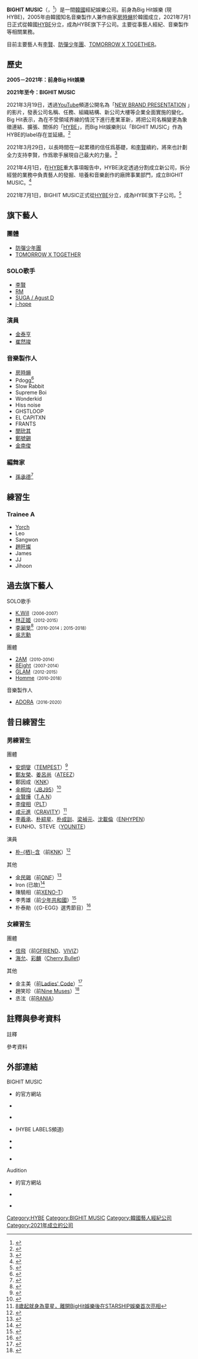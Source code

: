 {{Infobox company
| name = BIGHIT MUSIC <br> 百赫音樂
| name_en = BIGHIT MUSIC Co.,Ltd.
| logo = Big Hit Music Logo.svg
| logo_size = 
| logo_caption = 
| image = 
| image_size = 
| image_caption = 
| native_name = 빅히트 뮤직
| native_name_lang = ko
| other_name = 
| predecessor = Big Hit娛樂
| type = [[私人公司|私人]][[子公司|子公司]]
| industry = 藝人經紀、新人開發、[[音樂製作|音樂製作]]
| foundation = {{start date and age|2021|7|1}}
| founder = [[房時爀|房時爀]]
| location = {{KOR}}[[首爾特別市|首爾特別市]][[龍山區_(首爾)|龍山區]]漢江大路42號15樓<ref>諺文地址：서울특별시 용산구 한강대로 42, 15층</ref>
| slogan = Music & Artist for Healing
| area_served = 
| key_people = 신영재 (申英宰){{註|未正名}} 
| products = 
| services = 
| parent = [[HYBE|HYBE]]
| owner = 
| homepage = {{URL|https://ibighit.com/}}
}}

'''BIGHIT MUSIC'''（{{lang-ko|'''빅히트 뮤직'''}}，{{lang-zh|'''百赫音樂'''}}<ref>{{Cite web |title=經濟部智慧局商標檢索系統 商標名稱：BTS 商標01999493 |url=https://twtmsearch.tipo.gov.tw/SS0/SS0201.jsp?showType=2&caseNo=XpJ13RyT4elZpMkg1MkVybEdSeDhldmVtT1F3QT09&caseType=1&l6=zh_TW&isReadBulletinen_US=&isReadBulletinzh_TW=true |access-date=2022-05-22 |work=twtmsearch.tipo.gov.tw}}</ref>）是一間[[韓國|韓國]]經紀娛樂公司。前身為Big Hit娛樂 (現HYBE)，2005年由韓國知名音樂製作人兼作曲家[[房時爀|房時爀]]於韓國成立，2021年7月1日正式從韓國[[HYBE|HYBE]]分立，成為HYBE旗下子公司。主要從事藝人經紀、音樂製作等相關業務。

目前主要藝人有[[李賢_(韓國歌手)|李賢]]、[[防彈少年團|防彈少年團]]、[[TXT_(組合)|TOMORROW X TOGETHER]]。

== 歷史 ==
;'''2005－2021年：前身Big Hit娛樂'''
'''{{hatnote|關於公司前身歷史，請見「[[HYBE#歷史：Big_Hit娛樂|Big Hit娛樂發展歷史]]」}}
'''
;'''2021年至今：BIGHIT MUSIC'''
2021年3月19日，透過[[YouTube|YouTube]]頻道公開名為「[https://www.youtube.com/watch?v=zbuAIAoBbO0 NEW BRAND PRESENTATION]<!--{{Wayback|url=https://www.youtube.com/watch?v=zbuAIAoBbO0 |date=20210504024806 }}-->」的影片，發表公司名稱、任務、組織結構、新公司大樓等企業全面實施的變化。Big Hit表示，為在不受領域界線的情況下進行產業革新，將把公司名稱變更為象徵連結、擴張、關係的「[[HYBE|HYBE]]」，而Big Hit娛樂則以「BIGHIT MUSIC」作為HYBE的label存在並延續。<ref>{{Cite web|title=빅히트, ‘하이브’로 사명 변경, 연결•확장•관계 의미…엔터 라이프스타일 플랫폼 기업 본격 시동|url=https://n.news.naver.com/entertain/article/016/0001809328|date=2021-03-19|work=|language=ko|access-date=2021-03-31|archive-date=2021-03-19|archive-url=https://web.archive.org/web/20210319062923/https://n.news.naver.com/entertain/article/016/0001809328|dead-url=no}}</ref>

2021年3月29日，以長時間在一起累積的信任爲基礎，和[[李賢_(韓國歌手)|李賢]]續約，將來也計劃全力支持李賢，作爲歌手展現自己最大的力量。<ref>{{Cite web|title='빅히트 1호 가수' 이현, 재계약 체결..14년째 끈끈한 의리 [공식]|url=https://n.news.naver.com/entertain/article/109/0004376843|date=2021-03-29|work=osen|language=ko|access-date=2021-03-31|archive-date=2021-03-29|archive-url=https://web.archive.org/web/20210329014124/https://n.news.naver.com/entertain/article/109/0004376843|dead-url=no}}</ref>

2021年4月1日，在[[HYBE|HYBE]]重大事項報告中，HYBE決定透過分割成立新公司，拆分經營的業務中負責藝人的發掘、培養和音樂創作的廠牌事業部門，成立BIGHIT MUSIC。<ref name=分立>{{Cite web|title=주요사항보고서(회사분할결정)|url=http://dart.fss.or.kr/dsaf001/main.do?rcpNo=20210401002690|date=2021-04-01|work=dart.fss.or.kr|language=ko|access-date=2021-11-29|archive-date=2022-03-29|archive-url=https://web.archive.org/web/20220329232939/https://dart.fss.or.kr/dsaf001/main.do?rcpNo=20210401002690|dead-url=no}}</ref>

2021年7月1日，BIGHIT MUSIC正式從[[HYBE|HYBE]]分立，成為HYBE旗下子公司。{{r|分立}}<ref>{{Cite web|title=빅히트 뮤직 namu wiki|url=https://namu.wiki/w/%EB%B9%85%ED%9E%88%ED%8A%B8%20%EB%AE%A4%EC%A7%81|date=|work=namu.wiki|language=ko|access-date=2021-11-29|archive-date=2022-02-15|archive-url=https://web.archive.org/web/20220215132605/https://namu.wiki/w/%EB%B9%85%ED%9E%88%ED%8A%B8%20%EB%AE%A4%EC%A7%81|dead-url=no}}</ref>

== 旗下藝人 ==
{{col-begin}}
{{col-4}}
=== 團體 ===
* [[防彈少年團|防彈少年團]] 
* [[TOMORROW_X_TOGETHER|TOMORROW X TOGETHER]]

=== SOLO歌手 ===
* [[李賢_(韓國歌手)|李賢]]
* [[金南俊|RM]]
* [[閔玧其|SUGA / Agust D]]
* [[鄭號錫|j-hope]]

=== 演員 ===
* [[金泰亨_(1995年)|金泰亨]]
* [[崔然竣|崔然竣]]

{{col-4}}
=== 音樂製作人 ===
* [[房時爀|房時爀]]
* Pdogg<ref>{{cite news|url=http://m.news.naver.com/read.nhn?mode=LSD&sid1=103&oid=025&aid=0002718793|title=K팝 히든 프로듀서<6> 빌보드 수상 방탄소년단 성공 이끈 프로듀서 피독|publisher=韓國中央日報|date=2017-05-23|language=ko}}{{Dead link|date=2019年9月 |bot=InternetArchiveBot |fix-attempted=yes }}</ref>
* Slow Rabbit
* Supreme Boi
* Wonderkid
* Hiss noise
* GHSTLOOP
* EL CAPITXN
* FRANTS
* [[閔玧其|閔玧其]]
* [[鄭號錫|鄭號錫]]
* [[金南俊|金南俊]]
=== 編舞家 ===
* [[孫承德|孫承德]]<ref>{{cite news|url=http://tenasia.hankyung.com/archives/787474|title=노래를 그리는 사람들⑦ 손성득, “K-POP 안무가의 중요성” (인터뷰)|publisher=tenasia|date=2015-12-03|language=ko|accessdate=2017-07-30|archive-date=2017-07-30|archive-url=https://web.archive.org/web/20170730080345/http://tenasia.hankyung.com/archives/787474|dead-url=no}}</ref>
{{col-end}}

== 練習生 ==
=== Trainee A ===
* [[容辛·翁帕尼農|Yorch]]
* Leo
* Sangwon
* [[趙旴燦|趙旴燦]]
* James
* JJ
* Jihoon

== 過去旗下藝人 ==
{{col-begin}}
{{col-4}}
; SOLO歌手
* [[K.Will|K.Will]]<small>（2006-2007）</small>
* [[林正姬|林正姬]]<small>（2012-2015）</small>
* [[李昶旻|李昶旻]]<ref>{{cite news|url=https://www.koreastardaily.com/tc/news/102388|title=李昶旻將成立一人經紀公司！離開 Big Hit娛樂，IG寫下感言：「回歸初心再挑戰。」|publisher=韓星網|date=2018-02-03|language=zh-tw|accessdate=2018-04-28|archive-date=2018-04-28|archive-url=https://web.archive.org/web/20180428182012/https://www.koreastardaily.com/tc/news/102388|dead-url=no}}</ref><small>（2010-2014；2015-2018）</small>
* [[吳世勛_(韓國歌手)|吳志勳]]

; 團體
* [[2AM|2AM]]<small>（2010-2014）</small>
* [[8Eight|8Eight]]<small>（2007-2014）</small>
* [[GLAM|GLAM]]<small>（2012-2015）</small>
* [[Homme|Homme]]<small>（2010-2018）</small>

{{col-4}}
; 音樂製作人
* [[ADORA|ADORA]]<small>（2016-2020）</small>
{{col-end}}

== 昔日練習生 ==
<!-- 請以能夠提出新聞、訪問等確實參考來源的人為主 -->
===男練習生===
{{col-begin}}
{{col-2}}
;團體
* [[安炯燮|安炯燮]]（[[TEMPEST|TEMPEST]]）<ref>{{Cite web |url = http://www.wishnote.tw/#!/menu=landing&content_id=65180 |title = 第二季《PRODUCE101》高人氣練習生都是「他們」的粉絲 喜歡他們的原因是？兩名甚至是他們「至親」 |author = 泡菜鄉民 |date = 2017-04-10 |publisher = Wishnote |language = zh-tw |accessdate = 2017-09-15 |archive-date = 2017-07-26 |archive-url = https://archive.is/20170726053239/http://www.wishnote.tw/%23!/menu=landing&content_id=34766#!/menu=landing&content_id=65180 |dead-url = no }}</ref>
* [[鄭友榮|鄭友榮]]、[[姜呂尚|姜呂尚]]（[[ATEEZ|ATEEZ]]）
* 鄭因成（[[KNK|KNK]]）{{r|knk}}
* [[金相均|金相均]]（[[JBJ95|JBJ95]]）<ref>{{Cite web|title = Celebrities that almost debuted with BTS|url = http://www.koreaboo.com/trending/celebrities-almost-debuted-bts/|website = Koreaboo|accessdate = 2015-11-15|language = en|archive-date = 2016-01-21|archive-url = https://web.archive.org/web/20160121151000/http://www.koreaboo.com/trending/celebrities-almost-debuted-bts/|dead-url = no}}</ref>
* [[T.A.N|金賢燁]]（[[T.A.N|T.A.N]]）
* [[李俊相|李俊相]]（[[PLT_(男子團體)|PLT]]）
* [[咸元進|咸元進]]（[[CRAVITY|CRAVITY]]）<ref>[https://www.instiz.net/name_enter/63527232 8歲起就身為童星，離開BigHit娛樂後在STARSHIP娛樂首次亮相]</ref>
* [[李羲承|李羲承]]、[[朴綜星|朴綜星]]、[[朴成訓|朴成訓]]、[[梁禎元|梁禎元]]、[[沈載倫|沈載倫]]（[[ENHYPEN|ENHYPEN]]）
* EUNHO、STEVE（[[YOUNITE|YOUNITE]]）

;演員
* [[朴栖含|朴-{栖}-含]]（前[[KNK|KNK]]）<ref name=knk>{{cite news|url=http://entertain.naver.com/read?oid=001&aid=0008460244|title=크나큰 "연습생 기간 총합 20여년…팬 1만명 목표죠"|publisher=yonhapnews|date=2016-06-09|language=ko|accessdate=2017-04-29|archive-date=2017-07-30|archive-url=https://web.archive.org/web/20170730072311/http://entertain.naver.com/read?oid=001&aid=0008460244|dead-url=no}}</ref>

{{col-2}}
;其他
* [[金民錫_(ONF)|金民錫]]（前[[ONF|ONF]]）<ref>{{cite news|url=http://www.newsen.com/news_view.php?uid=201708021135390410|title=‘데뷔’ 온앤오프 라운 “방탄소년단과 함께 연습생 생활, 팬으로서 응원중”|publisher=newsen|date=2017-08-02|language=ko|accessdate=2017-08-02|archive-date=2017-08-02|archive-url=https://web.archive.org/web/20170802082552/http://www.newsen.com/news_view.php?uid=201708021135390410|dead-url=no}}</ref>
* Iron (已故)<ref name="yonhapnews">{{cite news|url=http://entertain.naver.com/read?oid=001&aid=0007494831|title='블루'로 데뷔한 래퍼 아이언 "'독기'보다 세련된 곡"|publisher=yonhapnews|date=2015-03-30|language=ko|accessdate=2017-04-29|archive-date=2017-07-28|archive-url=https://web.archive.org/web/20170728171305/http://entertain.naver.com/read?oid=001&aid=0007494831|dead-url=no}}</ref>
* 陳驍相（前[[XENO-T|XENO-T]]）
* 李秀雄（前[[少年共和國|少年共和國]]）<ref>{{cite news|url=http://entertain.naver.com/read?oid=117&aid=0002352057|title=[2013 핫보이] 소년공화국, "청출어람의 본보기 될 것" (인터뷰①)|publisher=mydaily|date=2013-07-06|language=ko|accessdate=2017-07-29|archive-date=2017-07-29|archive-url=https://web.archive.org/web/20170729174625/http://entertain.naver.com/read?oid=117&aid=0002352057|dead-url=no}}</ref>
* 朴泰勛（《G-EGG》選秀節目）<ref>{{cite news|url=https://www.global-egg.com/profile/#sec-profile|script-title=G-EGG生 profile|language=ja|accessdate=2020-04-22|archive-date=2020-03-19|archive-url=https://web.archive.org/web/20200319225256/https://www.global-egg.com/profile/#sec-profile|dead-url=no}}</ref>
{{col-end}}

===女練習生===
{{col-begin}}
{{col-2}}
;團體
* [[SinB|信飛]]（前[[GFRIEND|GFRIEND]]、[[VIVIZ|VIVIZ]]）
* [[海允|海允]]、[[彩麟|彩麟]]（[[Cherry_Bullet|Cherry Bullet]]）

{{col-2}}
;其他
* 金主美（前[[Ladies'_Code|Ladies' Code]]）<ref>{{cite news |url=http://sports.donga.com/3/all/20130317/53771297/3 |title=레이디스 코드 “걸그룹 홍수? 실력으로 뚫을거에요” |publisher=sports.donga |date=2013-03-18 |language=ko |accessdate=2017-06-01 |archive-date=2017-08-13 |archive-url=https://web.archive.org/web/20170813111019/http://sports.donga.com/3/all/20130317/53771297/3 |dead-url=no }}</ref>
* 趙笑珍（前[[Nine_Muses|Nine Muses]]）<ref>{{cite news|url=http://entertain.naver.com/read?oid=312&aid=0000045018|title=네스티네스티, 숨은 원석들이 비로소 보석이 될 때 (인터뷰)|publisher=tenasia|date=2014-09-11|language=ko|accessdate=2017-04-29|archive-date=2017-08-14|archive-url=https://web.archive.org/web/20170814104948/http://entertain.naver.com/read?oid=312&aid=0000045018|dead-url=no}}</ref>
* 丞泫（前[[RANIA|RANIA]]）
{{col-end}}

== 註釋與參考資料 ==
;註釋
{{NoteFoot}}
;參考資料
{{Reflist|2}}

== 外部連結 ==
;BIGHIT MUSIC
* {{official|https://ibighit.com/|BIGHIT MUSIC}}的官方網站 {{ko}} {{en}} {{ja}} {{zh}}
* {{twitter|BIGHIT_MUSIC|BIGHIT MUSIC}} {{ko}} 
* {{facebook|BIGHIT.MUSIC|BIGHIT MUSIC}} {{ko}}
* {{youtube|p=PL_Cqw69_m_yyeOQPRFoKzOkIAtU51YA1Z}} (HYBE LABELS頻道)
* {{URL|https://tv.naver.com/bighitmusic|BIGHIT MUSIC的Naver TV}}{{ko}}
* {{URL|https://post.naver.com/bighitent_official|BIGHIT MUSIC的Naver Post}}{{ko}}
* {{weibo|ibighit|BIGHIT MUSIC}} {{zh}}
;Audition
* {{official|bighitaudition.com |BIGHIT MUSIC Audition}}的官方網站 {{ko}} {{en}} {{ja}} {{zh}}
* {{twitter|BIGHITAudition|BIGHIT MUSIC Audition}} {{ko}} {{en}} {{ja}} {{zh}}
* {{facebook|bighitaudition|BIGHIT MUSIC Audition}} {{ko}} {{en}} {{ja}} {{zh}}

{{BIGHIT MUSIC|state=collapsed}}
{{防彈少年團}}
{{TXT}}
{{K-pop}}

[[Category:HYBE|Category:HYBE]]
[[Category:BIGHIT_MUSIC|Category:BIGHIT MUSIC]]
[[Category:韓國藝人經紀公司|Category:韓國藝人經紀公司]]
[[Category:2021年成立的公司|Category:2021年成立的公司]]